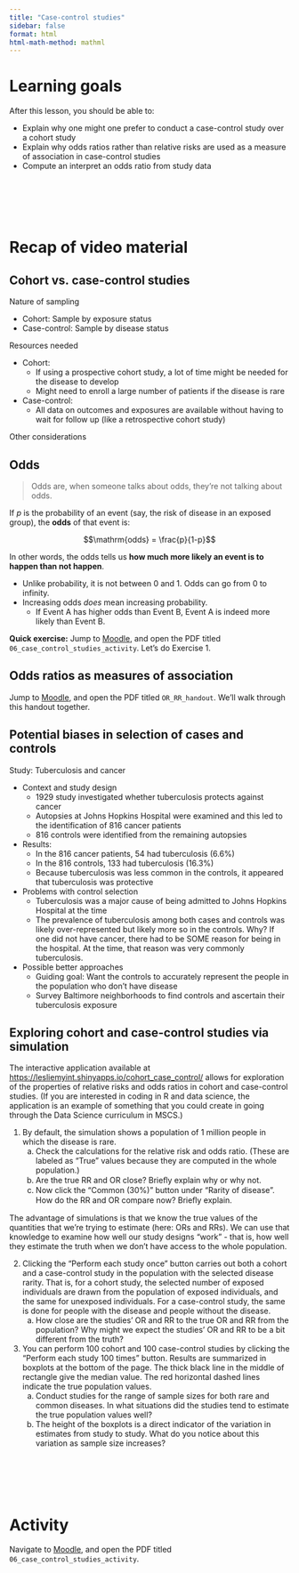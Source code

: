 ```yaml
---
title: "Case-control studies"
sidebar: false
format: html
html-math-method: mathml
---
```


# Learning goals

After this lesson, you should be able to:

- Explain why one might one prefer to conduct a case-control study over a cohort study
- Explain why odds ratios rather than relative risks are used as a measure of association in case-control studies
- Compute an interpret an odds ratio from study data


<br><br><br><br>


# Recap of video material

## Cohort vs. case-control studies

Nature of sampling

- Cohort: Sample by exposure status
- Case-control: Sample by disease status

Resources needed

- Cohort:
    - If using a prospective cohort study, a lot of time might be needed for the disease to develop
    - Might need to enroll a large number of patients if the disease is rare
- Case-control:
    - All data on outcomes and exposures are available without having to wait for follow up (like a retrospective cohort study)

Other considerations

## Odds

> Odds are, when someone talks about odds, they're not talking about odds.

If $p$ is the probability of an event (say, the risk of disease in an exposed group), the **odds** of that event is:

$$\mathrm{odds} = \frac{p}{1-p}$$

In other words, the odds tells us **how much more likely an event is to happen than not happen**.

- Unlike probability, it is not between 0 and 1. Odds can go from 0 to infinity.
- Increasing odds *does* mean increasing probability.
    - If Event A has higher odds than Event B, Event A is indeed more likely than Event B.

**Quick exercise:** Jump to [Moodle](https://moodle.macalester.edu/mod/folder/view.php?id=87525), and open the PDF titled `06_case_control_studies_activity`. Let's do Exercise 1.

## Odds ratios as measures of association

Jump to [Moodle](https://moodle.macalester.edu/mod/folder/view.php?id=87525), and open the PDF titled `OR_RR_handout`. We'll walk through this handout together.

## Potential biases in selection of cases and controls

Study: Tuberculosis and cancer

- Context and study design
    - 1929 study investigated whether tuberculosis protects against cancer
    - Autopsies at Johns Hopkins Hospital were examined and this led to the identification of 816 cancer patients
    - 816 controls were identified from the remaining autopsies
- Results:
    - In the 816 cancer patients, 54 had tuberculosis (6.6%)
    - In the 816 controls, 133 had tuberculosis (16.3%)
    - Because tuberculosis was less common in the controls, it appeared that tuberculosis was protective
- Problems with control selection
    - Tuberculosis was a major cause of being admitted to Johns Hopkins Hospital at the time
    - The prevalence of tuberculosis among both cases and controls was likely over-represented but likely more so in the controls. Why? If one did not have cancer, there had to be SOME reason for being in the hospital. At the time, that reason was very commonly tuberculosis.
- Possible better approaches
    - Guiding goal: Want the controls to accurately represent the people in the population who don't have disease
    - Survey Baltimore neighborhoods to find controls and ascertain their tuberculosis exposure

## Exploring cohort and case-control studies via simulation

The interactive application available at <https://lesliemyint.shinyapps.io/cohort_case_control/> allows for exploration of the properties of relative risks and odds ratios in cohort and case-control studies. (If you are interested in coding in R and data science, the application is an example of something that you could create in going through the Data Science curriculum in MSCS.)

1. By default, the simulation shows a population of 1 million people in which the disease is rare.
    a. Check the calculations for the relative risk and odds ratio. (These are labeled as “True” values because they are computed in the whole population.)
    b. Are the true RR and OR close? Brieﬂy explain why or why not.
    c. Now click the "Common (30%)" button under "Rarity of disease". How do the RR and OR compare now? Brieﬂy explain.

The advantage of simulations is that we know the true values of the quantities that we’re trying to estimate (here: ORs and RRs). We can use that knowledge to examine how well our study designs "work" - that is, how well they estimate the truth when we don’t have access to the whole population.

2. Clicking the "Perform each study once" button carries out both a cohort and a case-control study in the population with the selected disease rarity. That is, for a cohort study, the selected number of exposed individuals are drawn from the population of exposed individuals, and the same for unexposed individuals. For a case-control study, the same is done for people with the disease and people without the disease.
    a. How close are the studies' OR and RR to the true OR and RR from the population? Why might we expect the studies' OR and RR to be a bit different from the truth?

3. You can perform 100 cohort and 100 case-control studies by clicking the "Perform each study 100 times" button. Results are summarized in boxplots at the bottom of the page. The thick black line in the middle of rectangle give the median value. The red horizontal dashed lines indicate the true population values.
    a. Conduct studies for the range of sample sizes for both rare and common diseases. In what situations did the studies tend to estimate the true population values well?
    b. The height of the boxplots is a direct indicator of the variation in estimates from study to study. What do you notice about this variation as sample size increases?

        
<br><br><br><br>


# Activity

Navigate to [Moodle](https://moodle.macalester.edu/mod/folder/view.php?id=87525), and open the PDF titled `06_case_control_studies_activity`.

